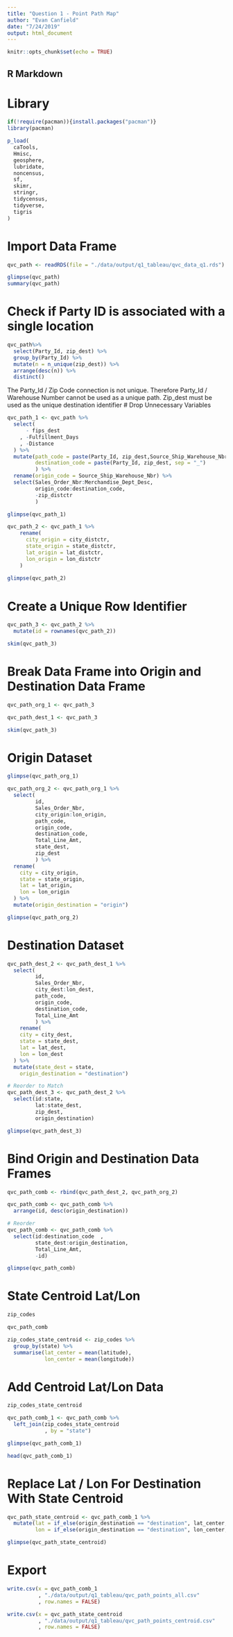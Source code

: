 ```yaml
---
title: "Question 1 - Point Path Map"
author: "Evan Canfield"
date: "7/24/2019"
output: html_document
---
```


```r
knitr::opts_chunk$set(echo = TRUE)
```

## R Markdown

# Library 
```r
if(!require(pacman)){install.packages("pacman")}
library(pacman)

p_load(  
  caTools,
  Hmisc, 
  geosphere,
  lubridate,
  noncensus,
  sf,
  skimr,
  stringr,
  tidycensus,
  tidyverse,
  tigris
)
```

# Import Data Frame
```r
qvc_path <- readRDS(file = "./data/output/q1_tableau/qvc_data_q1.rds")
```

```r
glimpse(qvc_path)
summary(qvc_path)
```

# Check if Party ID is associated with a single location
```r
qvc_path%>%
  select(Party_Id, zip_dest) %>% 
  group_by(Party_Id) %>%
  mutate(n = n_unique(zip_dest)) %>% 
  arrange(desc(n)) %>% 
  distinct()
```

The Party_Id / Zip Code connection is not unique. Therefore Party_Id / Warehouse Number cannot be used as a unique path. Zip_dest must be used as the unique destination identifier 
# Drop Unnecessary Variables
```r
qvc_path_1 <- qvc_path %>% 
  select(
      - fips_dest
    , -Fulfillment_Days
    , -Distance
  ) %>% 
  mutate(path_code = paste(Party_Id, zip_dest,Source_Ship_Warehouse_Nbr, sep = "_"),
         destination_code = paste(Party_Id, zip_dest, sep = "_")
         ) %>% 
  rename(origin_code = Source_Ship_Warehouse_Nbr) %>% 
  select(Sales_Order_Nbr:Merchandise_Dept_Desc,
         origin_code:destination_code,
         -zip_distctr
         )

glimpse(qvc_path_1)
```

```r
qvc_path_2 <- qvc_path_1 %>% 
    rename(
      city_origin = city_distctr,
      state_origin = state_distctr,
      lat_origin = lat_distctr,
      lon_origin = lon_distctr
    )
  
glimpse(qvc_path_2)  
```

# Create a Unique Row Identifier
```r
qvc_path_3 <- qvc_path_2 %>% 
  mutate(id = rownames(qvc_path_2))

skim(qvc_path_3)
```


# Break Data Frame into Origin and Destination Data Frame
```r
qvc_path_org_1 <- qvc_path_3

qvc_path_dest_1 <- qvc_path_3

skim(qvc_path_3)
```

# Origin Dataset
```r

glimpse(qvc_path_org_1)

qvc_path_org_2 <- qvc_path_org_1 %>% 
  select(
         id,
         Sales_Order_Nbr, 
         city_origin:lon_origin,
         path_code,
         origin_code,
         destination_code,
         Total_Line_Amt,
         state_dest, 
         zip_dest
         ) %>% 
  rename(
    city = city_origin,
    state = state_origin,
    lat = lat_origin,
    lon = lon_origin
  ) %>% 
  mutate(origin_destination = "origin")

glimpse(qvc_path_org_2)
```

# Destination Dataset
```r
qvc_path_dest_2 <- qvc_path_dest_1 %>% 
  select(
         id,
         Sales_Order_Nbr, 
         city_dest:lon_dest,
         path_code,
         origin_code,
         destination_code,
         Total_Line_Amt
         ) %>% 
    rename(
    city = city_dest,
    state = state_dest,
    lat = lat_dest,
    lon = lon_dest
  ) %>% 
  mutate(state_dest = state,
    origin_destination = "destination")

# Reorder to Match
qvc_path_dest_3 <- qvc_path_dest_2 %>% 
  select(id:state,
         lat:state_dest,
         zip_dest,
         origin_destination)

glimpse(qvc_path_dest_3)
```

# Bind Origin and Destination Data Frames
```r
qvc_path_comb <- rbind(qvc_path_dest_2, qvc_path_org_2)

qvc_path_comb <- qvc_path_comb %>% 
  arrange(id, desc(origin_destination))

# Reorder
qvc_path_comb <- qvc_path_comb %>% 
  select(id:destination_code  ,
         state_dest:origin_destination,
         Total_Line_Amt,
         -id)

glimpse(qvc_path_comb)
```

# State Centroid Lat/Lon
```r

zip_codes

qvc_path_comb

zip_codes_state_centroid <- zip_codes %>% 
  group_by(state) %>% 
  summarise(lat_center = mean(latitude),
            lon_center = mean(longitude))
```

# Add Centroid Lat/Lon Data
```r
zip_codes_state_centroid

qvc_path_comb_1 <- qvc_path_comb %>% 
  left_join(zip_codes_state_centroid
            , by = "state")

glimpse(qvc_path_comb_1)

head(qvc_path_comb_1)
```

# Replace Lat / Lon For Destination With State Centroid
```r
qvc_path_state_centroid <- qvc_path_comb_1 %>% 
  mutate(lat = if_else(origin_destination == "destination", lat_center, lat),
         lon = if_else(origin_destination == "destination", lon_center, lon))

glimpse(qvc_path_state_centroid)
```


# Export
```r
write.csv(x = qvc_path_comb_1
          , "./data/output/q1_tableau/qvc_path_points_all.csv"
          , row.names = FALSE)

write.csv(x = qvc_path_state_centroid
          , "./data/output/q1_tableau/qvc_path_points_centroid.csv"
          , row.names = FALSE)
```

